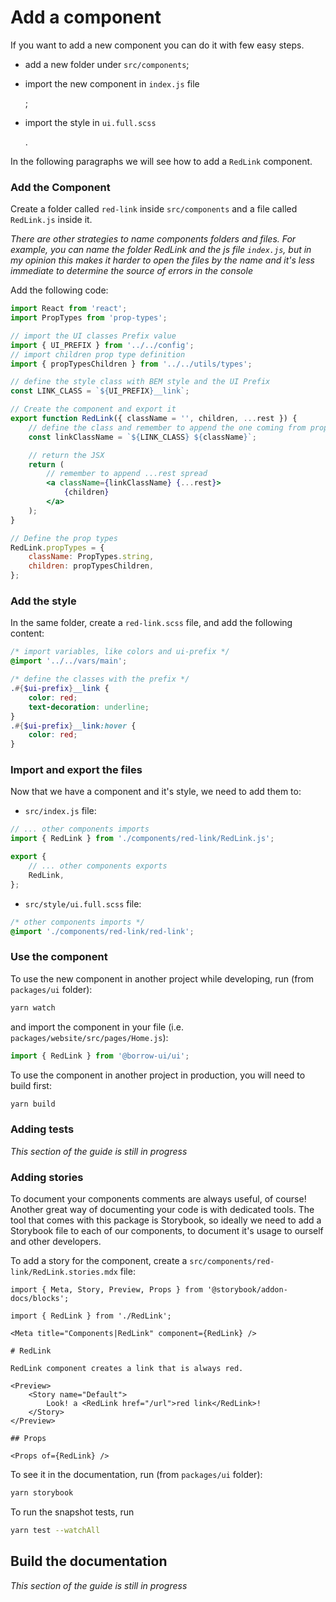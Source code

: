 
<Meta title="Project Structure/Add a component" />

# Add a component

If you want to add a new component you can do it with few easy steps.

-   add a new folder under `src/components`;
-   import the new component in `index.js` file

    ;

-   import the style in `ui.full.scss`

    .

In the following paragraphs we will see how to add a `RedLink` component.

### Add the Component

Create a folder called `red-link` inside `src/components` and a file called `RedLink.js` inside it.

_There are other strategies to name components folders and files._
_For example, you can name the folder RedLink and the js file `index.js`, but in my opinion this makes it harder to open the files by the name and it's less immediate to determine the source of errors in the console_

Add the following code:

```jsx
import React from 'react';
import PropTypes from 'prop-types';

// import the UI classes Prefix value
import { UI_PREFIX } from '../../config';
// import children prop type definition
import { propTypesChildren } from '../../utils/types';

// define the style class with BEM style and the UI Prefix
const LINK_CLASS = `${UI_PREFIX}__link`;

// Create the component and export it
export function RedLink({ className = '', children, ...rest }) {
    // define the class and remember to append the one coming from props
    const linkClassName = `${LINK_CLASS} ${className}`;

    // return the JSX
    return (
        // remember to append ...rest spread
        <a className={linkClassName} {...rest}>
            {children}
        </a>
    );
}

// Define the prop types
RedLink.propTypes = {
    className: PropTypes.string,
    children: propTypesChildren,
};
```

### Add the style

In the same folder, create a `red-link.scss` file, and add the following content:

```scss
/* import variables, like colors and ui-prefix */
@import '../../vars/main';

/* define the classes with the prefix */
.#{$ui-prefix}__link {
    color: red;
    text-decoration: underline;
}
.#{$ui-prefix}__link:hover {
    color: red;
}
```

### Import and export the files

Now that we have a component and it's style, we need to add them to:

-   `src/index.js` file:

```jsx
// ... other components imports
import { RedLink } from './components/red-link/RedLink.js';

export {
    // ... other components exports
    RedLink,
};
```

-   `src/style/ui.full.scss` file:

```scss
/* other components imports */
@import './components/red-link/red-link';
```

### Use the component

To use the new component in another project while developing, run (from `packages/ui` folder):

```bash
yarn watch
```

and import the component in your file (i.e. `packages/website/src/pages/Home.js`):

```jsx
import { RedLink } from '@borrow-ui/ui';
```

To use the component in another project in production, you will need to build first:

```bash
yarn build
```

### Adding tests

_This section of the guide is still in progress_

### Adding stories

To document your components comments are always useful, of course!
Another great way of documenting your code is with dedicated tools.
The tool that comes with this package is Storybook, so ideally we need to add a Storybook
file to each of our components, to document it's usage to ourself and other developers.

To add a story for the component, create a `src/components/red-link/RedLink.stories.mdx` file:

```mdx
import { Meta, Story, Preview, Props } from '@storybook/addon-docs/blocks';

import { RedLink } from './RedLink';

<Meta title="Components|RedLink" component={RedLink} />

# RedLink

RedLink component creates a link that is always red.

<Preview>
    <Story name="Default">
        Look! a <RedLink href="/url">red link</RedLink>!
    </Story>
</Preview>

## Props

<Props of={RedLink} />
```

To see it in the documentation, run (from `packages/ui` folder):

```bash
yarn storybook
```

To run the snapshot tests, run

```bash
yarn test --watchAll
```

## Build the documentation

_This section of the guide is still in progress_
